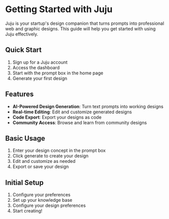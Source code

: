 
# Getting Started with Juju

Juju is your startup's design companion that turns prompts into professional web and graphic designs. This guide will help you get started with using Juju effectively.

## Quick Start

1. Sign up for a Juju account
2. Access the dashboard 
3. Start with the prompt box in the home page
4. Generate your first design

## Features

- **AI-Powered Design Generation**: Turn text prompts into working designs
- **Real-time Editing**: Edit and customize generated designs
- **Code Export**: Export your designs as code
- **Community Access**: Browse and learn from community designs

## Basic Usage

1. Enter your design concept in the prompt box
2. Click generate to create your design
3. Edit and customize as needed
4. Export or save your design

## Initial Setup

1. Configure your preferences
2. Set up your knowledge base
3. Configure your design preferences
4. Start creating!
